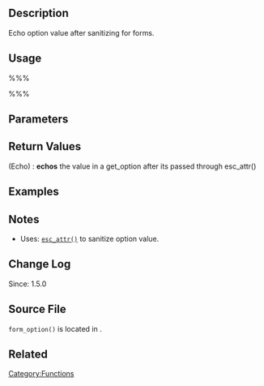 == Description ==
Echo option value after sanitizing for forms. 

== Usage ==
%%%<?php form_option( $option ) ?>%%%

== Parameters ==
{{Parameter|$option|string|Option name.}}

== Return Values ==
; (Echo) : '''echos''' the value in a get_option after its passed through esc_attr()

== Examples ==
<!-- Need creative examples. Feel free to link to external examples. -->

== Notes ==
* Uses: [[Function_Reference/esc_attr|<tt>esc_attr()</tt>]] to sanitize option value.

== Change Log ==
Since: 1.5.0

== Source File ==
<tt>form_option()</tt> is located in {{Trac|wp-includes/option.php}}.

== Related ==

{{Option Tags}}

{{Tag Footer}}

[[Category:Functions]]